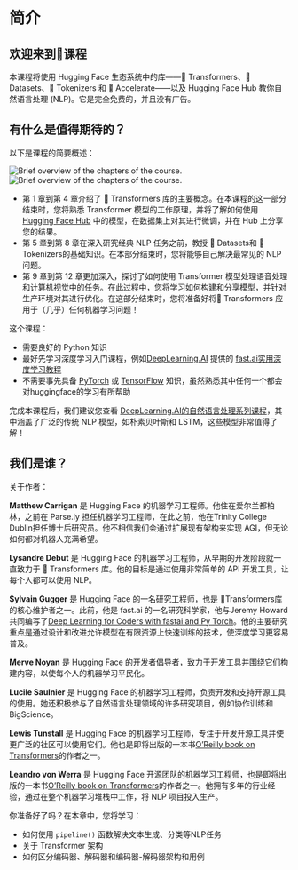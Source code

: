 # 简介

## 欢迎来到🤗课程

<Youtube id="00GKzGyWFEs" />

本课程将使用 Hugging Face 生态系统中的库——🤗 Transformers、🤗 Datasets、🤗 Tokenizers 和 🤗 Accelerate——以及 Hugging Face Hub 教你自然语言处理 (NLP)。它是完全免费的，并且没有广告。


## 有什么是值得期待的？

以下是课程的简要概述：

<div class="flex justify-center">
<img class="block dark:hidden" src="https://huggingface.co/datasets/huggingface-course/documentation-images/resolve/main/en/chapter1/summary.svg" alt="Brief overview of the chapters of the course."/>
<img class="hidden dark:block" src="https://huggingface.co/datasets/huggingface-course/documentation-images/resolve/main/en/chapter1/summary-dark.svg" alt="Brief overview of the chapters of the course."/>
</div>

- 第 1 章到第 4 章介绍了 🤗 Transformers 库的主要概念。在本课程的这一部分结束时，您将熟悉 Transformer 模型的工作原理，并将了解如何使用 [Hugging Face Hub](https://huggingface.co/models) 中的模型，在数据集上对其进行微调，并在 Hub 上分享您的结果。
- 第 5 章到第 8 章在深入研究经典 NLP 任务之前，教授 🤗 Datasets和 🤗 Tokenizers的基础知识。在本部分结束时，您将能够自己解决最常见的 NLP 问题。
- 第 9 章到第 12 章更加深入，探讨了如何使用 Transformer 模型处理语音处理和计算机视觉中的任务。在此过程中，您将学习如何构建和分享模型，并针对生产环境对其进行优化。在这部分结束时，您将准备好将🤗 Transformers 应用于（几乎）任何机器学习问题！

这个课程：

* 需要良好的 Python 知识 
* 最好先学习深度学习入门课程，例如[DeepLearning.AI](https://www.deeplearning.ai/) 提供的 [fast.ai实用深度学习教程](https://course.fast.ai/) 
* 不需要事先具备 [PyTorch](https://pytorch.org/) 或 [TensorFlow](https://www.tensorflow.org/) 知识，虽然熟悉其中任何一个都会对huggingface的学习有所帮助

完成本课程后，我们建议您查看 [DeepLearning.AI的自然语言处理系列课程](https://www.coursera.org/specializations/natural-language-processing?utm_source=deeplearning-ai&utm_medium=institutions&utm_campaign=20211011-nlp-2-hugging_face-page-nlp-refresh)，其中涵盖了广泛的传统 NLP 模型，如朴素贝叶斯和 LSTM，这些模型非常值得了解！

## 我们是谁？

关于作者：

**Matthew Carrigan** 是 Hugging Face 的机器学习工程师。他住在爱尔兰都柏林，之前在 Parse.ly 担任机器学习工程师，在此之前，他在Trinity College Dublin担任博士后研究员。他不相信我们会通过扩展现有架构来实现 AGI，但无论如何都对机器人充满希望。

**Lysandre Debut** 是 Hugging Face 的机器学习工程师，从早期的开发阶段就一直致力于 🤗 Transformers 库。他的目标是通过使用非常简单的 API 开发工具，让每个人都可以使用 NLP。

**Sylvain Gugger** 是 Hugging Face 的一名研究工程师，也是 🤗Transformers库的核心维护者之一。此前，他是 fast.ai 的一名研究科学家，他与Jeremy Howard 共同编写了[Deep Learning for Coders with fastai and Py Torch](https://learning.oreilly.com/library/view/deep-learning-for/9781492045519/)。他的主要研究重点是通过设计和改进允许模型在有限资源上快速训练的技术，使深度学习更容易普及。

**Merve Noyan** 是 Hugging Face 的开发者倡导者，致力于开发工具并围绕它们构建内容，以使每个人的机器学习平民化。

**Lucile Saulnier** 是 Hugging Face 的机器学习工程师，负责开发和支持开源工具的使用。她还积极参与了自然语言处理领域的许多研究项目，例如协作训练和 BigScience。

**Lewis Tunstall**  是 Hugging Face 的机器学习工程师，专注于开发开源工具并使更广泛的社区可以使用它们。他也是即将出版的一本书[O’Reilly book on Transformers](https://www.oreilly.com/library/view/natural-language-processing/9781098103231/)的作者之一。

**Leandro von Werra**  是 Hugging Face 开源团队的机器学习工程师，也是即将出版的一本书[O’Reilly book on Transformers](https://www.oreilly.com/library/view/natural-language-processing/9781098103231/)的作者之一。他拥有多年的行业经验，通过在整个机器学习堆栈中工作，将 NLP 项目投入生产。

你准备好了吗？在本章中，您将学习：
* 如何使用 `pipeline()` 函数解决文本生成、分类等NLP任务
* 关于 Transformer 架构
* 如何区分编码器、解码器和编码器-解码器架构和用例 
